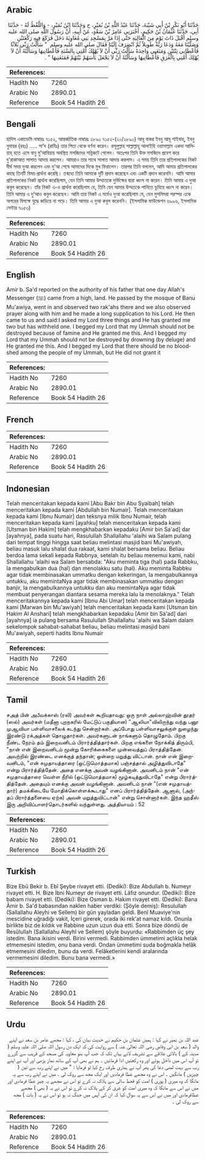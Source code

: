 ## Arabic


<div dir="rtl" lang="ar" style={{fontSize:'larger',backgroundColor:'#f8f9fa',padding:20}}>
حَدَّثَنَا أَبُو بَكْرِ بْنُ أَبِي شَيْبَةَ، حَدَّثَنَا عَبْدُ اللَّهِ بْنُ نُمَيْرٍ، ح وَحَدَّثَنَا ابْنُ نُمَيْرٍ، - وَاللَّفْظُ لَهُ - حَدَّثَنَا أَبِي، حَدَّثَنَا عُثْمَانُ بْنُ حَكِيمٍ، أَخْبَرَنِي عَامِرُ بْنُ سَعْدٍ، عَنْ أَبِيهِ، أَنَّ رَسُولَ اللَّهِ صلى الله عليه وسلم أَقْبَلَ ذَاتَ يَوْمٍ مِنَ الْعَالِيَةِ حَتَّى إِذَا مَرَّ بِمَسْجِدِ بَنِي مُعَاوِيَةَ دَخَلَ فَرَكَعَ فِيهِ رَكْعَتَيْنِ وَصَلَّيْنَا مَعَهُ وَدَعَا رَبَّهُ طَوِيلاً ثُمَّ انْصَرَفَ إِلَيْنَا فَقَالَ صلى الله عليه وسلم ‏ "‏ سَأَلْتُ رَبِّي ثَلاَثًا فَأَعْطَانِي ثِنْتَيْنِ وَمَنَعَنِي وَاحِدَةً سَأَلْتُ رَبِّي أَنْ لاَ يُهْلِكَ أُمَّتِي بِالسَّنَةِ فَأَعْطَانِيهَا وَسَأَلْتُهُ أَنْ لاَ يُهْلِكَ أُمَّتِي بِالْغَرَقِ فَأَعْطَانِيهَا وَسَأَلْتُهُ أَنْ لاَ يَجْعَلَ بَأْسَهُمْ بَيْنَهُمْ فَمَنَعَنِيهَا ‏"‏ ‏.‏
</div>
<div style={{backgroundColor:'#f8f9fa',padding:20, marginBottom: 10}}><table> <thead> <tr> <th>References:</th> <th></th> </tr> </thead> <tbody><tr><td>Hadith No</td><td>7260</td></tr><tr><td>Arabic No</td><td>2890.01</td></tr><tr><td>Reference</td><td>Book 54 Hadith 26</td></tr></tbody></table></div>

## Bengali


<div dir="ltr" lang="bn" style={{fontSize:'larger',backgroundColor:'#f8f9fa',padding:20}}>
হাদিস একাডেমি নাম্বারঃ ৭১৫২, আন্তর্জাতিক নাম্বারঃ ২৮৯০ ৭১৫২-(২০/২৮৯০) আবূ বাকর ইবনু আবূ শাইবাহ্, ইবনু নুমায়র (রহঃ) ..... সা’দ (রাযিঃ) তার পিতা থেকে বর্ণনা করেন। রসূলুল্লাহ সাল্লাল্লাহু আলাইহি ওয়াসাল্লাম একদা আলিয়াহ্ হতে এসে বানু মু’আবিয়ায় অবস্থিত মসজিদের সন্নিকটে গেলেন। অতঃপর তিনি উক্ত মসজিদে প্রবেশ করে দু'রাকাআত সালাত আদায় করলেন। আমরাও তার সাথে সালাত আদায় করলাম। এ সময় তিনি তার প্রতিপালকের নিকট দীর্ঘ সময় দুআ করলেন এবং দু’আ শেষে আমাদের দিকে মুখ ফিরালেন। তারপর তিনি বললেন, আমি আমার প্রতিপালকের কাছে তিনটি বিষয় প্রার্থনা করেছি। তন্মধ্যে তিনি আমাকে দুটি প্রদান করেছেন এবং একটি প্রদান করেননি। আমি আমার প্রতিপালকের নিকট প্রার্থনা করেছিলাম, যেন তিনি আমার উম্মাতকে দুর্ভিক্ষের দ্বারা ধ্বংস না করেন। তিনি আমার এ দুআ কবুল করেছেন। তাঁর নিকট এ-ও প্রার্থনা করেছিলাম যে, তিনি যেন আমার উম্মতকে পানিতে ডুবিয়ে ধ্বংস না করেন। তিনি আমার এ দু’আও কবুল করেছেন। আমি তার নিকট এ মর্মেও দুআ করেছিলাম যে, যেন মুসলিমরা পরস্পর একে অপরের বিপক্ষে যুদ্ধে জড়িয়ে না পড়ে। তিনি আমার এ দুআ কবুল করেননি। (ইসলামিক ফাউন্ডেশন ৬৯৯৬, ইসলামিক সেন্টার ৭০৫৩)
</div>
<div style={{backgroundColor:'#f8f9fa',padding:20, marginBottom: 10}}><table> <thead> <tr> <th>References:</th> <th></th> </tr> </thead> <tbody><tr><td>Hadith No</td><td>7260</td></tr><tr><td>Arabic No</td><td>2890.01</td></tr><tr><td>Reference</td><td>Book 54 Hadith 26</td></tr></tbody></table></div>

## English


<div dir="ltr" lang="en" style={{fontSize:'larger',backgroundColor:'#f8f9fa',padding:20}}>
Amir b. Sa'd reported on the authority of his father that one day Allah's Messenger (ﷺ) came from a high, land. He passed by the mosque of Banu Mu'awiya, went in and observed two rak'ahs there and we also observed prayer along with him and he made a long supplication to his Lord. He then came to us and said:I asked my Lord three things and He has granted me two but has withheld one. I begged my Lord that my Ummah should not be destroyed because of famine and He granted me this. And I begged my Lord that my Ummah should not be destroyed by drowning (by deluge) and He granted me this. And I begged my Lord that there should be no bloodshed among the people of my Ummah, but He did not grant it
</div>
<div style={{backgroundColor:'#f8f9fa',padding:20, marginBottom: 10}}><table> <thead> <tr> <th>References:</th> <th></th> </tr> </thead> <tbody><tr><td>Hadith No</td><td>7260</td></tr><tr><td>Arabic No</td><td>2890.01</td></tr><tr><td>Reference</td><td>Book 54 Hadith 26</td></tr></tbody></table></div>

## French


<div dir="ltr" lang="fr" style={{fontSize:'larger',backgroundColor:'#f8f9fa',padding:20}}>

</div>
<div style={{backgroundColor:'#f8f9fa',padding:20, marginBottom: 10}}><table> <thead> <tr> <th>References:</th> <th></th> </tr> </thead> <tbody><tr><td>Hadith No</td><td>7260</td></tr><tr><td>Arabic No</td><td>2890.01</td></tr><tr><td>Reference</td><td>Book 54 Hadith 26</td></tr></tbody></table></div>

## Indonesian


<div dir="ltr" lang="id" style={{fontSize:'larger',backgroundColor:'#f8f9fa',padding:20}}>
Telah menceritakan kepada kami [Abu Bakr bin Abu Syaibah] telah menceritakan kepada kami [Abdullah bin Numair]. Telah menceritakan kepada kami [Ibnu Numair] dan teksnya milik Ibnu Numair, telah menceritakan kepada kami [ayahku] telah menceritakan kepada kami [Utsman bin Hakim] telah mengkhabarkan kepadaku [Amir bin Sa'ad] dar [ayahnya], pada suatu hari, Rasulullah Shallallahu 'alaihi wa Salam pulang dari tempat tinggi hingga saat beliau melintasi masjid bani Mu'awiyah, beliau masuk lalu shalat dua rakaat, kami shalat bersama beliau. Beliau berdoa lama sekali kepada Rabbnya, setelah itu beliau menemui kami, nabi Shallallahu 'alaihi wa Salam bersabda: "Aku meminta tiga (hal) pada Rabbku, Ia mengabulkan dua (hal) dan menolakku satu (hal). Aku meminta Rabbku agar tidak membinasakan ummatku dengan kekeringan, Ia mengabulkannya untukku, aku memintaNya agar tidak membinasakan ummatku dengan banjir, Ia mengabulkannya untukku dan aku memintaNya agar tidak membuat penyerangan diantara sesama mereka lalu Ia menolaknya." Telah menceritakannya kepada kami [Ibnu Abi Umar] telah menceritakan kepada kami [Marwan bin Mu'awiyah] telah menceritakan kepada kami [Utsman bin Hakim Al Anshari] telah mengkhabarkan kepadaku [Amir bin Sa'ad] dari [ayahnya] ia pulang bersama Rasulullah Shallallahu 'alaihi wa Salam dalam sekelompok sahabat-sahabat beliau, beliau melintasi masjid bani Mu'awiyah, seperti hadits Ibnu Numair
</div>
<div style={{backgroundColor:'#f8f9fa',padding:20, marginBottom: 10}}><table> <thead> <tr> <th>References:</th> <th></th> </tr> </thead> <tbody><tr><td>Hadith No</td><td>7260</td></tr><tr><td>Arabic No</td><td>2890.01</td></tr><tr><td>Reference</td><td>Book 54 Hadith 26</td></tr></tbody></table></div>

## Tamil


<div dir="ltr" lang="ta" style={{fontSize:'larger',backgroundColor:'#f8f9fa',padding:20}}>
சஅத் பின் அபீவக்காஸ் (ரலி) அவர்கள் கூறியதாவது: ஒரு நாள் அல்லாஹ்வின் தூதர் (ஸல்) அவர்கள் (மதீனா புறநகரில் மேட்டுப் பகுதியான) "ஆலியா"விலிருந்து வந்து பனூ முஆவியா பள்ளிவாசலைக் கடந்து சென்றார்கள். அப்போது பள்ளிவாசலுக்குள் நுழைந்து இரண்டு ரக்அத்கள் தொழுதார்கள். அவர்களுடன் நாங்களும் தொழுதோம். பிறகு நீண்ட நேரம் தம் இறைவனிடம் பிரார்த்தித்தார்கள். பிறகு எங்களை நோக்கித் திரும்பி, "நான் என் இறைவனிடம் மூன்று கோரிக்கைகளை முன்வைத்துப் பிராத்தித்தேன். அவற்றில் இரண்டை எனக்குத் தந்தான்; ஒன்றை மறுத்து விட்டான். நான் என் இறைவனிடம், "என் சமுதாயத்தாரை (ஒட்டுமொத்தமாக) பஞ்சத்தால் அழித்துவிடாதே" என்று பிரார்த்தித்தேன். அதை எனக்கு அவன் வழங்கினான். அவனிடம் நான் "என் சமுதாயத்தாரை வெள்ள நீரில் (ஒட்டுமொத்தமாக) மூழ்கடித்துவிடாதே" என்று பிரார்த்தித்தேன். அதையும் எனக்கு அவன் வழங்கினான். அவனிடம் நான் "(என் சமுதாயத்தார்) தமக்கிடையே மோதிக்கொள்ளக்கூடாது" எனப் பிரார்த்தித்தேன். ஆனால், (அந்தப் பிரார்த்தனையை ஏற்க) அவன் மறுத்துவிட்டான்" என்று சொன்னார்கள். இந்த ஹதீஸ் இரு அறிவிப்பாளர்தொடர்களில் வந்துள்ளது. அத்தியாயம் : 52
</div>
<div style={{backgroundColor:'#f8f9fa',padding:20, marginBottom: 10}}><table> <thead> <tr> <th>References:</th> <th></th> </tr> </thead> <tbody><tr><td>Hadith No</td><td>7260</td></tr><tr><td>Arabic No</td><td>2890.01</td></tr><tr><td>Reference</td><td>Book 54 Hadith 26</td></tr></tbody></table></div>

## Turkish


<div dir="ltr" lang="tr" style={{fontSize:'larger',backgroundColor:'#f8f9fa',padding:20}}>
Bize Ebû Bekir b. Ebî Şeybe rivayet etti. (Dediki): Bize Abdullah b. Numeyr rivayet etti. H. Bize İbni Numeyr de rivayet etti. Lâfız onundur. (Dediki): Bize babam rivayet etti. (Dediki): Bize Osman b. Hakim rivayet etti. (Dediki): Bana Âmir b. Sa'd babasından naklen haber verdiki: (Şöyle demiş): Resulullah (Sallallahu Aleyhi ve Sellem) bir gün yayladan geldi. Benî Muaviye'nin mescidine uğradığı vakit, İçeri girerek, orada iki rek'at namaz kıldı. Onunla birlikte biz de kıldık ve Rabbine uzun uzun dua etti. Sonra bize döndü de Resûlullah (Sallallahu Aleyhl ve Sellem) şöyle buyurdu: «Rabbimden üç şey istedim. Bana ikisini verdi. Birini vermedi. Rabbimden ümmetimi açlıkla helak etmemesini istedim, onu bana verdi. Ondan ümmetimi suda boğmakla helâk etmemesini diledim, bunu da verdi. Felâketlerini kendi aralarında vermemesini diledim. Bunu bana vermedi.»
</div>
<div style={{backgroundColor:'#f8f9fa',padding:20, marginBottom: 10}}><table> <thead> <tr> <th>References:</th> <th></th> </tr> </thead> <tbody><tr><td>Hadith No</td><td>7260</td></tr><tr><td>Arabic No</td><td>2890.01</td></tr><tr><td>Reference</td><td>Book 54 Hadith 26</td></tr></tbody></table></div>

## Urdu


<div dir="rtl" lang="ur" style={{fontSize:'larger',backgroundColor:'#f8f9fa',padding:20}}>
عبد اللہ بن نمیر نے کہا : ہمیں عثمان بن حکیم نے حدیث بیان کی ، کہا : مجھے عامر بن سعد نے اپنے والد ( سعد بن ابی وقاص رضی اللہ تعالیٰ عنہ ) سے روایت کی کہ ایک دن رسول اللہ صلی اللہ علیہ وسلم ( مدینہ کے ) بالائی علاقے سے تشریف لائے یہاں تک کہ جب آپ بنو معاویہ کی مسجد کے قریب سے گزرے تو آپ اس میں داخل ہوئے اور وہ رکعتیں ادا فرمائیں ۔ ہم نے بھی آپ کے ساتھ نماز پڑھی اور آپ نے اپنے رب سے بہت لمبی دعا کی پھر آپ نے ہماری طرف رخ کیا تو فرمایا : " میں نے اپنے رب سے تین ( چیزیں ) مانگیں ۔ اس نے وہ مجھے عطا فرمادیں اور ایک مجھ سے روک لی ۔ میں نے اپنے رب سے یہ مانگا کہ وہ میری ( پوری ) امت کو قحط سالی سے ہلاک نہ کرے تو اس نے مجھے یہ چیز عطا فرمادی اور میں نے اس سے مانگا کہ وہ میری امت کو غرق کر کے ہلاک نہ کرے تو اس نے یہ ( بھی ) مجھے عطافرمادی اور میں نے اس سے یہ سوال کیا کہ ان کی آپس میں جنگ نہ ہو تو اس نے یہ ( بات ) مجھ سے روک لی ۔
</div>
<div style={{backgroundColor:'#f8f9fa',padding:20, marginBottom: 10}}><table> <thead> <tr> <th>References:</th> <th></th> </tr> </thead> <tbody><tr><td>Hadith No</td><td>7260</td></tr><tr><td>Arabic No</td><td>2890.01</td></tr><tr><td>Reference</td><td>Book 54 Hadith 26</td></tr></tbody></table></div>